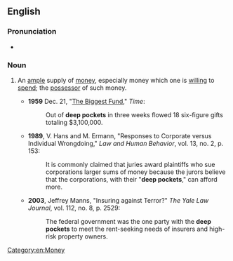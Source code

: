 ==English==

===Pronunciation===
* {{audio|en|en-au-deep pockets.ogg|Audio (AU)}}

===Noun===
{{en-plural noun|sg=deep pocket}}

# {{lb|en|idiomatic}} An [[ample]] supply of [[money]], especially money which one is [[willing]] to [[spend]]; the [[possessor]] of such money.
#* '''1959''' Dec. 21, "[http://www.time.com/time/magazine/article/0,9171,865151,00.html The Biggest Fund]," ''Time'':
#*: Out of '''deep pockets''' in three weeks flowed 18 six-figure gifts totaling $3,100,000.
#* '''1989''', V. Hans and M. Ermann, "Responses to Corporate versus Individual Wrongdoing," ''Law and Human Behavior'', vol. 13, no. 2, p. 153:
#*: It is commonly claimed that juries award plaintiffs who sue corporations larger sums of money because the jurors believe that the corporations, with their "'''deep pockets'''," can afford more.
#* '''2003''', Jeffrey Manns, "Insuring against Terror?" ''The Yale Law Journal'', vol. 112, no. 8, p. 2529:
#*: The federal government was the one party with the '''deep pockets''' to meet the rent-seeking needs of insurers and high-risk property owners.

[[Category:en:Money]]